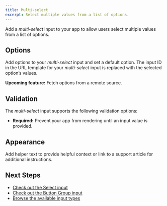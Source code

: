 ```yaml
---
title: Multi-select
excerpt: Select multiple values from a list of options.
---
```


Add a _multi-select_ input to your app to allow users select multiple values from a list of options.

## Options

Add options to your _multi-select_ input and set a default option. The input ID in the URL template for your _multi-select_ input is replaced with the selected option’s values.

<Callout>**Upcoming feature:** Fetch options from a remote source.</Callout>

## Validation

The _multi-select_ input supports the following validation options:

- **Required:** Prevent your app from rendering until an input value is provided.

## Appearance

Add helper text to provide helpful context or link to a support article for additional instructions.

## Next Steps

- [Check out the Select input](/docs/inputs/select)
- [Check out the Button Group input](/docs/inputs/button-group)
- [Browse the available input types](/docs/inputs)
